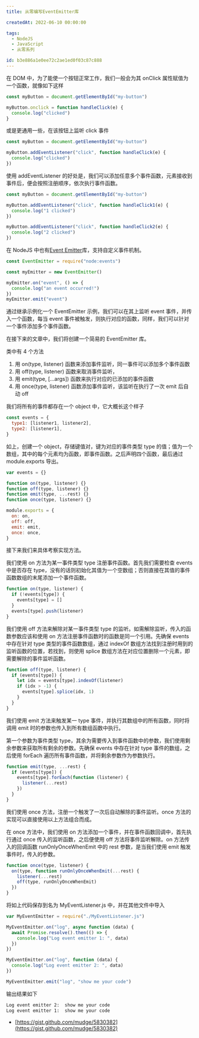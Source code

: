 ```yaml
---
title: 从零编写EventEmitter库

createdAt: 2022-06-10 00:00:00

tags:
  - NodeJS
  - JavaScript
  - 从零系列

id: b3e886a1e0ee72c2ae1ed0f03c87c888
---
```



<Section title="DOM 中的事件">

在 DOM 中，为了能使一个按钮正常工作，我们一般会为其 onClick 属性赋值为一个函数，就像如下这样

<CodeBlock>

```js
const myButton = document.getElementById("my-button")

myButton.onclick = function handleClick(e) {
  console.log("clicked")
}
```

</CodeBlock>

或是更通用一些，在该按钮上监听 click 事件

<CodeBlock>

```js
const myButton = document.getElementById("my-button")

myButton.addEventListener("click", function handleClick(e) {
  console.log("clicked")
})
```

</CodeBlock>

使用 addEventListener 的好处是，我们可以添加任意多个事件函数，元素接收到事件后，便会按照注册顺序，依次执行事件函数。

<CodeBlock>

```js
const myButton = document.getElementById("my-button")

myButton.addEventListener("click", function handleClick1(e) {
  console.log("1 clicked")
})

myButton.addEventListener("click", function handleClick2(e) {
  console.log("2 clicked")
})
```

</CodeBlock>

在 NodeJS 中也有<a href="https://nodejs.org/api/events.html#events" target="_black">Event Emitter</a>库，支持自定义事件机制。

<CodeBlock>

```js
const EventEmitter = require("node:events")

const myEmitter = new EventEmitter()

myEmitter.on("event", () => {
  console.log("an event occurred!")
})
myEmitter.emit("event")
```

</CodeBlock>

通过继承示例化一个 EventEmitter 示例，我们可以在其上监听 event 事件，并传入一个函数，每当 event 事件被触发，则执行对应的函数，同样，我们可以针对一个事件添加多个事件函数。

</Section>

<Section title="JavaScript 代码实现">

在接下来的文章中，我们将创建一个简易的 EventEmitter 库。

类中有 4 个方法

1. 用 on(type, listener) 函数来添加事件监听，同一事件可以添加多个事件函数
2. 用 off(type, listener) 函数来取消事件监听，
3. 用 emit(type, [...args]) 函数来执行对应的已添加的事件函数
4. 用 once(type, listener) 函数添加事件监听，该监听在执行了一次 emit 后自动 off

<Section title="数据结构">

我们将所有的事件都存在一个 object 中，它大概长这个样子

<CodeBlock>

```js
const events = {
  type1: [listener1, listener2],
  type2: [listener1],
}
```

</CodeBlock>

如上，创建一个 object，存储键值对，键为对应的事件类型 type 的值；值为一个数组，其中的每个元素均为函数，即事件函数。之后声明四个函数，最后通过 module.exports 导出。

<CodeBlock>

```js
var events = {}

function on(type, listener) {}
function off(type, listener) {}
function emit(type, ...rest) {}
function once(type, listener) {}

module.exports = {
  on: on,
  off: off,
  emit: emit,
  once: once,
}
```

</CodeBlock>

接下来我们来具体考察实现方法。

</Section>

<Section title="on 方法">


我们使用 on 方法为某一事件类型 type 注册事件函数。首先我们需要检查 events 中是否存在 type，没有的话则初始化其值为一个空数组；否则直接在其值的事件函数数组的末尾添加一个事件函数。

<CodeBlock>

```jsx
function on(type, listener) {
  if (!events[type]) {
    events[type] = []
  }
  events[type].push(listener)
}
```

</CodeBlock>

</Section>

<Section title="off 方法">

我们使用 off 方法来解除对某一事件类型 type 的监听。如需解除监听，传入的函数参数应该和使用 on 方法注册事件函数时的函数是同一个引用。先确保 events 中存在针对 type 类型的事件函数数组，通过 indexOf 数组方法找到注册时用到的监听函数的位置，若找到，则使用 splice 数组方法在对应位置删除一个元素，即需要解除的事件监听函数。

<CodeBlock>

```jsx
function off(type, listener) {
  if (events[type]) {
    let idx = events[type].indexOf(listener)
    if (idx > -1) {
      events[type].splice(idx, 1)
    }
  }
}
```

</CodeBlock>

</Section>

<Section title="emit 方法">

我们使用 emit 方法来触发某一 type 事件，并执行其数组中的所有函数，同时将调用 emit 时的参数也传入到所有数组函数中执行。

第一个参数为事件类型 type，其余为需要传入到事件函数中的参数，我们使用剩余参数来获取所有剩余的参数。先确保 events 中存在针对 type 事件的数组，之后使用 forEach 遍历所有事件函数，并将剩余参数作为参数执行。

<CodeBlock>

```jsx
function emit(type, ...rest) {
  if (events[type]) {
    events[type].forEach(function (listener) {
      listener(...rest)
    })
  }
}
```

</CodeBlock>

</Section>

<Section title="once 方法">

我们使用 once 方法，注册一个触发了一次后自动解除的事件监听。once 方法的实现可以直接使用以上方法组合而成。

在 once 方法中，我们使用 on 方法添加一个事件，并在事件函数回调中，首先执行通过 once 传入的监听函数，之后便使用 off 方法将事件监听解除。on 方法传入的回调函数 runOnlyOnceWhenEmit 中的 rest 参数，是当我们使用 emit 触发事件时，传入的参数。

<CodeBlock>

```jsx
function once(type, listener) {
  on(type, function runOnlyOnceWhenEmit(...rest) {
    listener(...rest)
    off(type, runOnlyOnceWhenEmit)
  })
}
```

</CodeBlock>

</Section>

</Section>

<Section title="测试">


将如上代码保存到名为 MyEventListener.js 中，并在其他文件中导入

<CodeBlock>

```jsx
var MyEventEmitter = require("./MyEventListener.js")

MyEventEmitter.on("log", async function (data) {
  await Promise.resolve().then(() => {
    console.log("Log event emitter 1: ", data)
  })
})

MyEventEmitter.on("log", function (data) {
  console.log("Log event emitter 2: ", data)
})

MyEventEmitter.emit("log", "show me your code")
```

</CodeBlock>


输出结果如下

<CodeBlock>

```bash
Log event emitter 2:  show me your code
Log event emitter 1:  show me your code
```

</CodeBlock>


</Section>

<Section title="参考文章">

- [https://gist.github.com/mudge/5830382](https://gist.github.com/mudge/5830382)

</Section>



